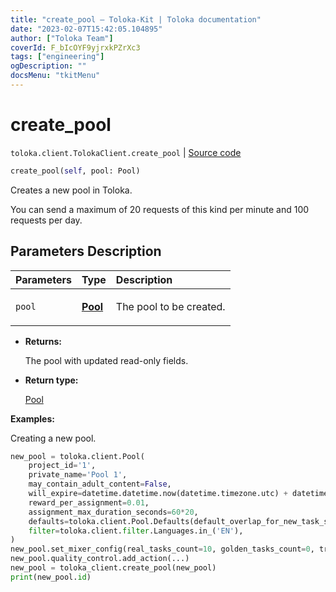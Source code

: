 ```yaml
---
title: "create_pool — Toloka-Kit | Toloka documentation"
date: "2023-02-07T15:42:05.104895"
author: ["Toloka Team"]
coverId: F_bIcOYF9yjrxkPZrXc3
tags: ["engineering"]
ogDescription: ""
docsMenu: "tkitMenu"
---
```


# create_pool
`toloka.client.TolokaClient.create_pool` | [Source code](https://github.com/Toloka/toloka-kit/blob/v1.1.3/src/client/__init__.py#L1473)

```python
create_pool(self, pool: Pool)
```

Creates a new pool in Toloka.

You can send a maximum of 20 requests of this kind per minute and 100 requests per day.

## Parameters Description

| Parameters | Type | Description |
| :----------| :----| :-----------|
`pool`|**[Pool](/docs/toloka-kit/reference/toloka.client.pool.Pool)**|<p>The pool to be created.</p>

* **Returns:**

  The pool with updated read-only fields.

* **Return type:**

  [Pool](/docs/toloka-kit/reference/toloka.client.pool.Pool)

**Examples:**

Creating a new pool.

```python
new_pool = toloka.client.Pool(
    project_id='1',
    private_name='Pool 1',
    may_contain_adult_content=False,
    will_expire=datetime.datetime.now(datetime.timezone.utc) + datetime.timedelta(days=365),
    reward_per_assignment=0.01,
    assignment_max_duration_seconds=60*20,
    defaults=toloka.client.Pool.Defaults(default_overlap_for_new_task_suites=3),
    filter=toloka.client.filter.Languages.in_('EN'),
)
new_pool.set_mixer_config(real_tasks_count=10, golden_tasks_count=0, training_tasks_count=0)
new_pool.quality_control.add_action(...)
new_pool = toloka_client.create_pool(new_pool)
print(new_pool.id)
```
